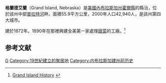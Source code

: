 {{Infobox Settlement
|official_name            = 內布拉斯加州 格兰德艾兰
|settlement_type          = [[市|市]]
|nickname                 = 
|motto                    = 

<!-- Images -->
|image_skyline            = Hall County Courthouse, Grand Island.jpg
|imagesize                = 
|image_caption            = 霍尔县法院
|image_flag               = 
|image_seal               = 

<!-- Maps -->
|image_map = Hall_County_Nebraska_Incorporated_and_Unincorporated_areas_Grand_Island_Highlighted.svg
|mapsize                  = 250px
|map_caption              = 格兰德艾兰在[[內布拉斯加州|內布拉斯加州]]的位置
|image_map1               = 
|mapsize1                 = 
|map_caption1             = 

<!-- Location -->
|subdivision_type         = [[国家列表|国]]
|subdivision_name         = [[美国|美国]]
|subdivision_type1        = [[美国州份|州]]
|subdivision_name1        = [[內布拉斯加州|內布拉斯加州]]
|subdivision_type2        = [[內布拉斯加州行政区划|县]]
|subdivision_name2        = [[霍尔县_(內布拉斯加州)|霍尔县]]
|government_footnotes     = 
|government_type          = 
|leader_title             = 市长
|leader_name              =  Margaret Hornady
|established_title        = 
|established_date         = 

<!-- Area -->
|unit_pref  =  Imperial
|area_footnotes           = 
|area_magnitude           = 
|area_total_km2           = 55.9
|area_land_km2            = 55.6
|area_water_km2           = 0.3
|area_total_sq_mi         = 21.6
|area_land_sq_mi          = 21.5
|area_water_sq_mi         = 0.1

<!-- Population -->
|population_as_of         = [[美国2000年人口普查|2000]]
|population_footnotes     = 
|population_total         = 42940
|population_density_km2   = 772.3
|population_density_sq_mi = 2000.2

<!-- General information -->
|timezone                 = [[北美中部时区|CST]]
|utc_offset               = -6
|timezone_DST             = CDT
|utc_offset_DST           = -5
|elevation_footnotes      = 
|elevation_m              = 567
|elevation_ft             = 1860
|coordinates_display = display=inline,title
|latd = 40 |latm = 55 |lats = 20 |latNS = N
|longd = 98 |longm = 21 |longs = 29 |longEW = W

<!-- Area/postal codes & others -->
|postal_code_type         = [[邮政编码|邮政编码]]
|postal_code              = 68801-68803
|area_code                = 308

|website                  = 
|footnotes                = 
}}

'''格蘭德艾蘭'''（Grand Island, Nebraska）是[[美國|美國]][[內布拉斯加州|內布拉斯加州]][[霍爾縣_(內布拉斯加州)|霍爾縣]]的縣治，位於該州中部[[普拉特河|普拉特河]]畔。面積55.9平方公里，2000年人口42,940人，是該州第四大城市。

建於1872年。1890年在那裡興建全美第一家處理[[甜菜|甜菜]]的工廠。<ref>[http://www.grand-island.com/Home/History/history_home.htm Grand Island History] {{webarchive|url=https://web.archive.org/web/20080510141713/http://www.grand-island.com/Home/History/history_home.htm |date=2008-05-10 }}</ref>

==参考文献==
<div class="references-small">
<references />
</div>

{{内布拉斯加州}}

[[Category:內布拉斯加州城市|G]]
[[Category:19世紀建立的聚居地|Category:19世紀建立的聚居地]]
[[Category:内布拉斯加建州前历史|Category:内布拉斯加建州前历史]]